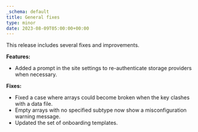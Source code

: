 ```yaml
---
_schema: default
title: General fixes
type: minor
date: 2023-08-09T05:00:00+00:00
---
```

This release includes several fixes and improvements.

**Features:**

* Added a prompt in the site settings to re-authenticate storage providers when necessary.

**Fixes:**

* Fixed a case where arrays could become broken when the key clashes with a data file.
* Empty arrays with no specified subtype now show a misconfiguration warning message.
* Updated the set of onboarding templates.